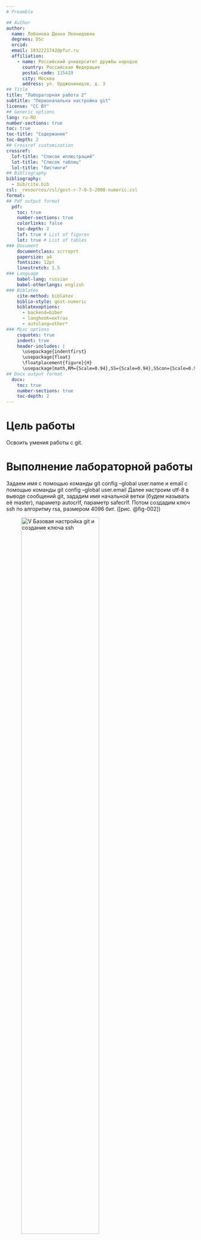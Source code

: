 ```yaml
---
# Preamble

## Author
author:
  name: Лобанова Диана Леонидовна
  degrees: DSc
  orcid: 
  email: 1032221742@pfur.ru
  affiliation:
    - name: Российский университет дружбы народов
      country: Российская Федерация
      postal-code: 115419
      city: Москва
      address: ул. Орджоникидзе, д. 3
## Title
title: "Лабораторная работа 2"
subtitle: "Первоначальна настройка git"
license: "CC BY"
## Generic options
lang: ru-RU
number-sections: true
toc: true
toc-title: "Содержание"
toc-depth: 2
## Crossref customization
crossref:
  lof-title: "Список иллюстраций"
  lot-title: "Список таблиц"
  lol-title: "Листинги"
## Bibliography
bibliography:
  - bib/cite.bib
csl: _resources/csl/gost-r-7-0-5-2008-numeric.csl
format:
## Pdf output format
  pdf:
    toc: true
    number-sections: true
    colorlinks: false
    toc-depth: 2
    lof: true # List of figures
    lot: true # List of tables
### Document
    documentclass: scrreprt
    papersize: a4
    fontsize: 12pt
    linestretch: 1.5
### Language
    babel-lang: russian
    babel-otherlangs: english
### Biblatex
    cite-method: biblatex
    biblio-style: gost-numeric
    biblatexoptions:
      - backend=biber
      - langhook=extras
      - autolang=other*
### Misc options
    csquotes: true
    indent: true
    header-includes: |
      \usepackage{indentfirst}
      \usepackage{float}
      \floatplacement{figure}{H}
      \usepackage[math,RM={Scale=0.94},SS={Scale=0.94},SScon={Scale=0.94},TT={Scale=MatchLowercase,FakeStretch=0.9},DefaultFeatures={Ligatures=Common}]{plex-otf}
## Docx output format
  docx:
    toc: true
    number-sections: true
    toc-depth: 2
---
```



# **Цель работы**

Освоить умения работы с git.


# Выполнение лабораторной работы

Задаем имя с помощью команды git config --global user.name и email с помощью команды git config --global user.email
Далее настроим utf-8 в выводе сообщений git, зададим имя начальной ветки (будем называть её master), параметр autocrlf, параметр safecrlf.
Потом создадим ключ ssh по алгоритму rsa, размером 4096 бит. ([рис. @fig-002])

![V Базовая настройка git и создание ключа ssh](image/new_git_ssh.png){#fig-002 width=70%}


Авторизуемся и создадим репозиторий в git. ([рис. @fig-003])

![V Настройка gh и создание репозитория](image/login_create_repo.png){#fig-003 width=70%}


Донастраиваем ключ ssh. Создаем папки на пути ~/work/study/2024-2025/"Операционные системы". Клонируем все в git. ([рис. @fig-004])

![V Создание папки на локальном компьютере и клонирование в git](image/create_way_clone_git.png){#fig-004 width=70%}


Перешли в каталог cd ~/work/study/2024-2025/"Операционные системы". Удаляем файл rm package.json ([рис. @fig-005])

![V Удаление файла rm package](image/delete_rm_package.png){#fig-005 width=70%}


Создаем необходимые каталоги и отправляем файлы на сервер. ([рис. @fig-006])

![V Создание каталогов и отправка в git](image/create_and_go_git.png){#fig-006 width=70%}

Продолжение - git push ([рис. @fig-007])

![V Git push](image/git_push.png){#fig-007 width=70%}


# Выводы

В этой лабораторной работе мы: 
познакомились с GIT, 
создали репозиторий в GIT, 
настроили папки в локальном компьютере 
и настроили связь компьютер-git.

